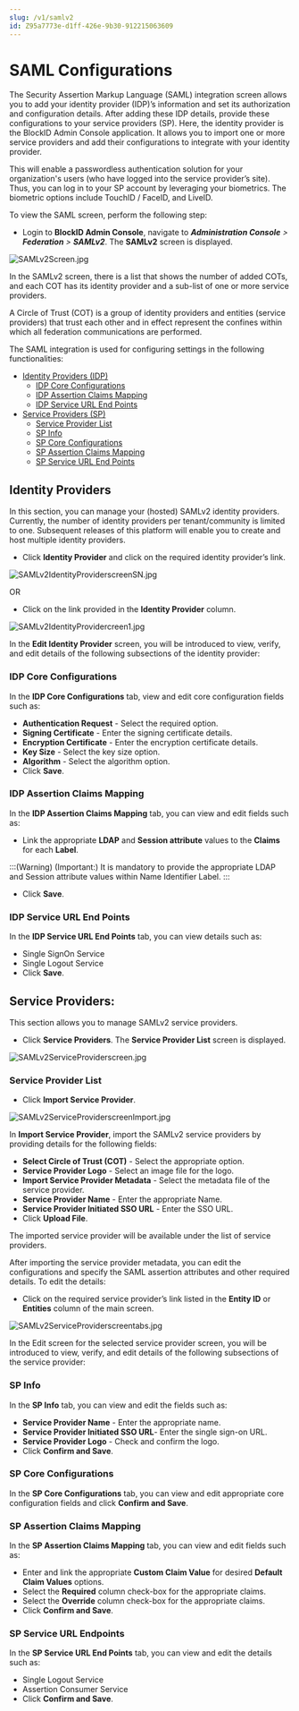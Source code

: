 ```yaml
---
slug: /v1/samlv2
id: Z95a7773e-d1ff-426e-9b30-912215063609
---
```

# SAML Configurations
The Security Assertion Markup Language (SAML) integration screen allows you to add your identity provider (IDP)’s information and set its authorization and configuration details. After adding these IDP details, provide these configurations to your service providers (SP). Here, the identity provider is the BlockID Admin Console application. It allows you to import one or more service providers and add their configurations to integrate with your identity provider.

This will enable a passwordless authentication solution for your organization's users (who have logged into the service provider’s site). Thus, you can log in to your SP account by leveraging your biometrics. The biometric options include TouchID / FaceID, and LiveID.

To view the SAML screen, perform the following step:
*  Login to **BlockID Admin Console**, navigate to ***Administration Console** > **Federation** > **SAMLv2***. The **SAMLv2** screen is displayed.

![SAMLv2Screen.jpg](https://cdn.document360.io/aeae7c88-d2f4-4a9c-bba9-c4f368260d78/Images/Documentation/SAMLv2Screen%281%29.jpg)

In the SAMLv2 screen, there is a list that shows the number of added COTs, and each COT has its identity provider and a sub-list of one or more service providers.

A Circle of Trust (COT) is a group of identity providers and entities (service providers) that trust each other and in effect represent the confines within which all federation communications are performed.

The SAML integration is used for configuring settings in the following functionalities:
* [Identity Providers (IDP)](#IdentityProviders)
    * [IDP Core Configurations](#IdpCore)
   * [IDP Assertion Claims Mapping](#IdpAssertion)
   * [IDP Service URL End Points](#IdpService)
* [Service Providers (SP)](#ServiceProviders)
    * [Service Provider List](#SPList)
    * [SP Info](#SPInfo)
    * [SP Core Configurations](#SPCore)
    * [SP Assertion Claims Mapping](#SPAssertion)
    * [SP Service URL End Points](#SPServiceURLEnd)

## <a name = "IdentityProviders"></a>Identity Providers
In this section, you can manage your (hosted) SAMLv2 identity providers. Currently, the number of identity providers per tenant/community is limited to one. Subsequent releases of this platform will enable you to create and host multiple identity providers.

* Click **Identity Provider** and click on the required identity provider’s link.

![SAMLv2IdentityProviderscreenSN.jpg](https://cdn.document360.io/aeae7c88-d2f4-4a9c-bba9-c4f368260d78/Images/Documentation/SAMLv2IdentityProviderscreenSN.jpg)

OR 

* Click on the link provided in the **Identity Provider** column.

![SAMLv2IdentityProvidercreen1.jpg](https://cdn.document360.io/aeae7c88-d2f4-4a9c-bba9-c4f368260d78/Images/Documentation/SAMLv2IdentityProvidercreen1%281%29.jpg)

In the **Edit Identity Provider** screen, you will be introduced to view, verify, and edit details of the following subsections of the identity provider:

 ### <a name = "IdpCore"></a>IDP Core Configurations

In the **IDP Core Configurations** tab, view and edit core configuration fields such as:

* **Authentication Request** - Select the required option.
* **Signing Certificate** - Enter the signing certificate details.
* **Encryption Certificate** - Enter the encryption certificate details.
* **Key Size** - Select the  key size option.
* **Algorithm** - Select the algorithm option.
* Click **Save**.

### <a name = "IdpAssertion"></a>IDP Assertion Claims Mapping
In the **IDP Assertion Claims Mapping** tab, you can view and edit fields such as:

* Link the appropriate **LDAP** and **Session attribute** values to the **Claims** for each **Label**.

:::(Warning) (Important:)
It is mandatory to provide the appropriate LDAP and Session attribute values within Name Identifier Label.
:::

* Click **Save**.

### <a name = "IdpService"></a>IDP Service URL End Points

In the **IDP Service URL End Points** tab, you can view details such as:

* Single SignOn Service
* Single Logout Service
* Click **Save**.

## <a name = "ServiceProviders"></a>Service Providers:

This section allows you to manage SAMLv2 service providers. 

* Click **Service Providers**. The **Service Provider List** screen is displayed.

![SAMLv2ServiceProviderscreen.jpg](https://cdn.document360.io/aeae7c88-d2f4-4a9c-bba9-c4f368260d78/Images/Documentation/SAMLv2ServiceProviderscreen%281%29.jpg)

### <a name = "SPList"></a>Service Provider List

* Click **Import Service Provider**.

![SAMLv2ServiceProviderscreenImport.jpg](https://cdn.document360.io/aeae7c88-d2f4-4a9c-bba9-c4f368260d78/Images/Documentation/SAMLv2ServiceProviderscreenImport%281%29.jpg)

 In **Import Service Provider**, import the SAMLv2 service providers by providing details for the following fields:

* **Select Circle of Trust (COT)** - Select the appropriate option.
* **Service Provider Logo** - Select an image file for the logo.
* **Import Service Provider Metadata** - Select the metadata file of the service provider.
* **Service Provider Name** - Enter the appropriate Name.
* **Service Provider Initiated SSO URL** - Enter the SSO URL.
* Click **Upload File**. 

The imported service provider will be available under the list of service providers.

After importing the service provider metadata, you can edit the configurations and specify the SAML assertion attributes and other required details. To edit the details:

* Click on the required service provider’s link listed in the **Entity ID** or **Entities** column of the main screen.

![SAMLv2ServiceProviderscreentabs.jpg](https://cdn.document360.io/aeae7c88-d2f4-4a9c-bba9-c4f368260d78/Images/Documentation/SAMLv2ServiceProviderscreentabs%281%29.jpg)

In the Edit screen for the selected service provider screen, you will be introduced to view, verify, and edit details of the following subsections of the service provider:

### <a name = "SPInfo"></a>SP Info
In the **SP Info** tab, you can view and edit the fields such as:

* **Service Provider Name** - Enter the appropriate name.
* **Service Provider Initiated SSO URL**- Enter the single sign-on URL.
* **Service Provider Logo** - Check and confirm the logo.
* Click **Confirm and Save**.

### <a name = "SPCore"></a>SP Core Configurations
In the **SP Core Configurations** tab, you can view and edit appropriate core configuration fields and click **Confirm and Save**.

### <a name = "SPAssertion"></a>SP Assertion Claims Mapping
In the **SP Assertion Claims Mapping** tab, you can view and edit fields such as:

* Enter and link the appropriate **Custom Claim Value** for desired **Default Claim Values** options.
* Select the **Required** column check-box for the appropriate claims.
* Select the **Override** column check-box for the appropriate claims.
* Click **Confirm and Save**.

### <a name = "SPServiceURLEnd"></a>SP Service URL Endpoints
In the **SP Service URL End Points** tab, you can view and edit the details such as:

* Single Logout Service
* Assertion Consumer Service
* Click **Confirm and Save**.

